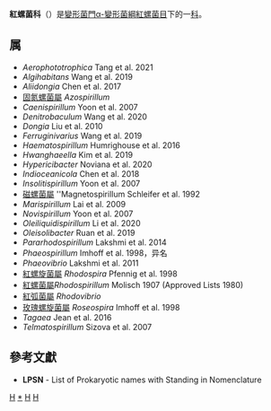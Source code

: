 {{Automatic taxobox
| taxon = Rhodospirillaceae
| authority = Pfennig and Trüper, 1971
| type_genus = [[紅螺菌屬|紅螺菌屬]]<br>''Rhodospirillum''
| type_genus_authority = Molisch, 1907
| subdivision = 見正文
| subdivision_ranks = 屬
}}

'''紅螺菌科'''（{{lang|en|Rhodospirillaceae}}）是[[變形菌門|變形菌門]][[α-變形菌綱|α-變形菌綱]][[紅螺菌目|紅螺菌目]]下的一[[科|科]]。

==属==
* ''Aerophototrophica'' Tang et al. 2021
* ''Algihabitans'' Wang et al. 2019
* ''Aliidongia'' Chen et al. 2017
* [[固氮螺菌屬|固氮螺菌屬]] ''Azospirillum''
* ''Caenispirillum'' Yoon et al. 2007
* ''Denitrobaculum'' Wang et al. 2020
* ''Dongia'' Liu et al. 2010
* ''Ferruginivarius'' Wang et al. 2019
* ''Haematospirillum'' Humrighouse et al. 2016
* ''Hwanghaeella'' Kim et al. 2019
* ''Hypericibacter'' Noviana et al. 2020
* ''Indioceanicola'' Chen et al. 2018
* ''Insolitispirillum'' Yoon et al. 2007
* [[磁螺菌屬|磁螺菌屬]] ''Magnetospirillum Schleifer et al. 1992
* ''Marispirillum'' Lai et al. 2009
* ''Novispirillum'' Yoon et al. 2007
* ''Oleiliquidispirillum'' Li et al. 2020
* ''Oleisolibacter'' Ruan et al. 2019
* ''Pararhodospirillum'' Lakshmi et al. 2014
* ''Phaeospirillum'' Imhoff et al. 1998，异名
* ''Phaeovibrio'' Lakshmi et al. 2011
* [[紅螺旋菌屬|紅螺旋菌屬]] ''Rhodospira'' Pfennig et al. 1998
* [[紅螺菌屬|紅螺菌屬]]''Rhodospirillum'' Molisch 1907 (Approved Lists 1980)
* [[紅弧菌屬|紅弧菌屬]] ''Rhodovibrio''
* [[玫瑰螺旋菌屬|玫瑰螺旋菌屬]] ''Roseospira'' Imhoff et al. 1998
* ''Tagaea'' Jean et al. 2016
* ''Telmatospirillum'' Sizova et al. 2007

==參考文獻==
{{reflist}}
* '''LPSN''' - List of Prokaryotic names with Standing in Nomenclature

{{taxonbar}}
[[Category:紅螺菌目|H]]
[[Category:_红杆菌科|*]]
[[Category:革兰氏阴性菌|H]]
[[Category:1971年描述的分类群|H]]